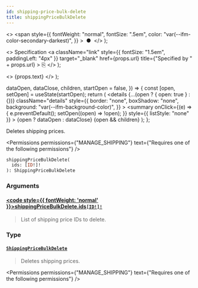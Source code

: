 ```yaml
---
id: shipping-price-bulk-delete
title: shippingPriceBulkDelete
---
```


  <>
    <span
      style={{
        fontWeight: "normal",
        fontSize: ".5em",
        color: "var(--ifm-color-secondary-darkest)",
      }}
    >
      &nbsp;●&nbsp;
    </span>
  </>
);

  <>
    Specification
    <a
      className="link"
      style={{ fontSize: "1.5em", paddingLeft: "4px" }}
      target="\_blank"
      href={props.url}
      title={"Specified by " + props.url}
    >
      ⎘
    </a>
  </>
);

  <>
    <span className={props.class}>{props.text}</span>
  </>
);


  dataOpen,
  dataClose,
  children,
  startOpen = false,
}) => {
  const [open, setOpen] = useState(startOpen);
  return (
    <details
      {...(open ? { open: true } : {})}
      className="details"
      style={{
        border: "none",
        boxShadow: "none",
        background: "var(--ifm-background-color)",
      }}
    >
      <summary
        onClick={(e) => {
          e.preventDefault();
          setOpen((open) => !open);
        }}
        style={{ listStyle: "none" }}
      >
        {open ? dataOpen : dataClose}
      </summary>
      {open && children}
    </details>
  );
};

Deletes shipping prices.

<Permissions
  permissions={"MANAGE_SHIPPING"}
  text={"Requires one of the following permissions"}
/>

```graphql
shippingPriceBulkDelete(
  ids: [ID!]!
): ShippingPriceBulkDelete
```

### Arguments

#### [<code style={{ fontWeight: 'normal' }}>shippingPriceBulkDelete.<b>ids</b></code>](#)<Bullet />[`[ID!]!`](../../../api-reference/miscellaneous/scalars/id) <Badge class="badge badge--secondary" text="non-null"/> <Badge class="badge badge--secondary" text="scalar"/> <Badge class="badge badge--secondary" text="miscellaneous"/>

> List of shipping price IDs to delete.

### Type

#### [`ShippingPriceBulkDelete`](../../../api-reference/shipping/objects/shipping-price-bulk-delete) <Badge class="badge badge--secondary" text="object"/> <Badge class="badge badge--secondary" text="shipping"/>

> Deletes shipping prices.

<Permissions
  permissions={"MANAGE_SHIPPING"}
  text={"Requires one of the following permissions"}
/>

